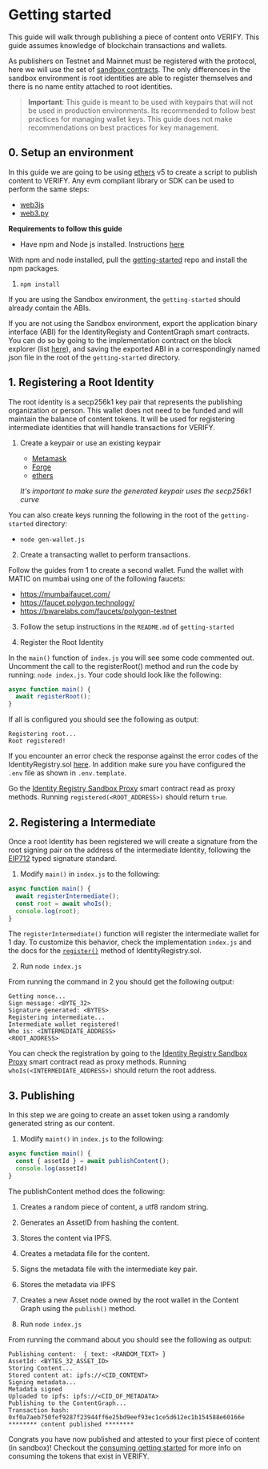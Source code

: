 # Getting started

This guide will walk through publishing a piece of content onto VERIFY. This guide assumes knowledge of blockchain transactions and wallets.

As publishers on Testnet and Mainnet must be registered
with the protocol, here we will use the set of [sandbox contracts](/smart-contracts/#sandbox). The only differences in the sandbox environment is root identities
are able to register themselves and there is no name entity attached to root identities. 

> **Important**: This guide is meant to be used with keypairs that will not be used in production environments. Its recommended to follow
best practices for managing wallet keys. This guide does not make recommendations on best practices for key management.

## 0. Setup an environment

In this guide we are going to be using [ethers](https://docs.ethers.org/v5/) v5 to create a script to publish content
to VERIFY. Any evm compliant library or SDK can be used to perform the same steps:

* [web3js](https://web3js.readthedocs.io/en/v1.10.0/)
* [web3.py](https://web3py.readthedocs.io/en/stable/quickstart.html)

**Requirements to follow this guide**

* Have npm and Node js installed. Instructions [here](https://docs.npmjs.com/downloading-and-installing-node-js-and-npm)

With npm and node installed, pull the [getting-started](https://github.com/verify-media/getting-started) repo and install the npm packages.

1. `npm install`

If you are using the Sandbox environment, the `getting-started` should already contain the ABIs. 

If you are not using the Sandbox environment, export the application binary interface (ABI) for the IdentityRegisty and ContentGraph smart contracts. You can do so by going to the implementation contract on the block explorer (list [here](/smart-contracts/)), and saving the exported ABI in a correspondingly named json file in the root of the
`getting-started` directory. 

## 1. Registering a Root Identity

The root identity is a secp256k1 key pair that represents the publishing organization or person. This wallet does not need to be funded
and will maintain the balance of content tokens. It will be used for registering intermediate identities that will
handle transactions for VERIFY.

1. Create a keypair or use an existing keypair
    * [Metamask](https://support.metamask.io/hc/en-us/articles/360015289632-How-to-export-an-account-s-private-key)
    * [Forge](https://book.getfoundry.sh/reference/forge/forge-create)
    * [ethers](https://docs.ethers.org/v4/api-wallet.html)

    *It's important to make sure the generated keypair uses the secp256k1 curve*

  You can also create keys running the following in the root of the `getting-started` directory:
  * `node gen-wallet.js`

2. Create a transacting wallet to perform transactions.

Follow the guides from 1 to create a second wallet. Fund the wallet with MATIC on mumbai using one of the following faucets:

- https://mumbaifaucet.com/
- https://faucet.polygon.technology/
- https://bwarelabs.com/faucets/polygon-testnet

3. Follow the setup instructions in the `README.md` of `getting-started`

4. Register the Root Identity

In the `main()` function of `index.js` you will see some code commented out. Uncomment the call to the registerRoot() method and
run the code by running: `node index.js`. Your code should look like the following:

``` javascript copy
async function main() {
  await registerRoot();
}
```

If all is configured you should see the following as output:

```
Registering root...
Root registered!
```

If you encounter an error check the response against the error codes of the IdentityRegistry.sol [here](/publishing/identity/contract/#errors).
In addition make sure you have configured the `.env` file as shown in `.env.template`.

Go the [Identity Registry Sandbox Proxy](https://mumbai.polygonscan.com/address/0x27BA7E931906FebA79dED5d32947b12f30379135#readProxyContract) smart contract read as proxy methods. Running `registered(<ROOT_ADDRESS>)` should return `true`.

## 2. Registering a Intermediate

Once a root Identity has been registered we will create a signature from the root signing pair on the address of the
intermediate Identity, following the [EIP712](https://eips.ethereum.org/EIPS/eip-712) typed signature standard.

1. Modify `main()` in `index.js` to the following:

```javascript copy
async function main() {
  await registerIntermediate();
  const root = await whoIs();
  console.log(root);
}
```

The `registerIntermediate()` function will register the intermediate wallet for 1 day. To customize this behavior,
check the implementation `index.js` and the docs for the  [`register()`](/publishing/identity/contract/#registerbytes-memory-signature-address-root-address-intermediate-uint256-expiry-uint256-chainid-uint256-deadline) method of IdentityRegistry.sol.

2. Run `node index.js`

From running the command in 2 you should get the following output:

```
Getting nonce...
Sign message: <BYTE_32>
Signature generated: <BYTES>
Registering intermediate...
Intermediate wallet registered!
Who is: <INTERMEDIATE_ADDRESS>
<ROOT_ADDRESS>
```

You can check the registration by going to the [Identity Registry Sandbox Proxy](https://mumbai.polygonscan.com/address/0x27BA7E931906FebA79dED5d32947b12f30379135#readProxyContract) smart contract read as proxy methods. Running `whoIs(<INTERMEDIATE_ADDRESS>)` should return the root address.

## 3. Publishing

In this step we are going to create an asset token using a randomly generated string as our content. 

1. Modify `maint()` in `index.js` to the following:

```javascript copy
async function main() {
  const { assetId } = await publishContent();
  console.log(assetId)
}
```

The publishContent method does the following:

1. Creates a random piece of content, a utf8 random string.
2. Generates an AssetID from hashing the content.
3. Stores the content via IPFS.
4. Creates a metadata file for the content.
5. Signs the metadata file with the intermediate key pair.
6. Stores the metadata via IPFS
7. Creates a new Asset node owned by the root wallet in the Content Graph using the `publish()` method.

2. Run `node index.js`

From running the command about you should see the following as output:

```
Publishing content:  { text: <RANDOM_TEXT> }
AssetId: <BYTES_32_ASSET_ID>
Storing Content...
Stored content at: ipfs://<CID_CONTENT>
Signing metadata...
Metadata signed
Uploaded to ipfs: ipfs://<CID_OF_METADATA>
Publishing to the ContentGraph...
Transaction hash: 0xf0a7aeb750fef9287f23944ff6e25bd9eef93ec1ce5d612ec1b154588e60166e
******** content published ********
```

Congrats you have now published and attested to your first piece of content (in sandbox)! Checkout the [consuming getting started](/consuming/getting-started/) for more info
on consuming the tokens that exist in VERIFY.